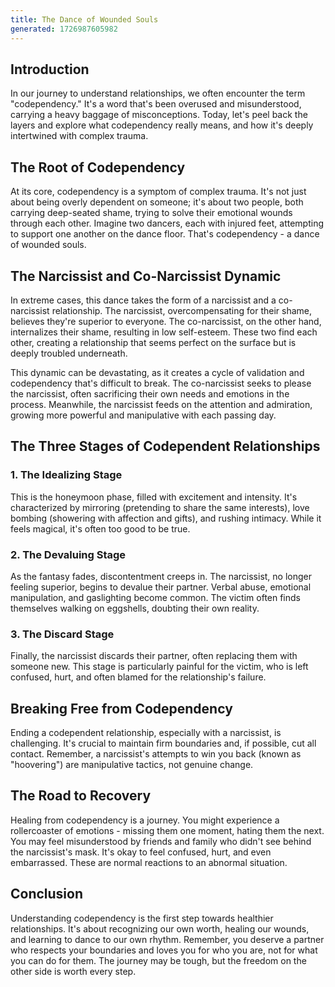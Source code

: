 ```yaml
---
title: The Dance of Wounded Souls
generated: 1726987605982
---
```


## Introduction

In our journey to understand relationships, we often encounter the term "codependency." It's a word that's been overused and misunderstood, carrying a heavy baggage of misconceptions. Today, let's peel back the layers and explore what codependency really means, and how it's deeply intertwined with complex trauma.

## The Root of Codependency

At its core, codependency is a symptom of complex trauma. It's not just about being overly dependent on someone; it's about two people, both carrying deep-seated shame, trying to solve their emotional wounds through each other. Imagine two dancers, each with injured feet, attempting to support one another on the dance floor. That's codependency - a dance of wounded souls.

## The Narcissist and Co-Narcissist Dynamic

In extreme cases, this dance takes the form of a narcissist and a co-narcissist relationship. The narcissist, overcompensating for their shame, believes they're superior to everyone. The co-narcissist, on the other hand, internalizes their shame, resulting in low self-esteem. These two find each other, creating a relationship that seems perfect on the surface but is deeply troubled underneath.

This dynamic can be devastating, as it creates a cycle of validation and codependency that's difficult to break. The co-narcissist seeks to please the narcissist, often sacrificing their own needs and emotions in the process. Meanwhile, the narcissist feeds on the attention and admiration, growing more powerful and manipulative with each passing day.

## The Three Stages of Codependent Relationships

### 1. The Idealizing Stage

This is the honeymoon phase, filled with excitement and intensity. It's characterized by mirroring (pretending to share the same interests), love bombing (showering with affection and gifts), and rushing intimacy. While it feels magical, it's often too good to be true.

### 2. The Devaluing Stage

As the fantasy fades, discontentment creeps in. The narcissist, no longer feeling superior, begins to devalue their partner. Verbal abuse, emotional manipulation, and gaslighting become common. The victim often finds themselves walking on eggshells, doubting their own reality.

### 3. The Discard Stage

Finally, the narcissist discards their partner, often replacing them with someone new. This stage is particularly painful for the victim, who is left confused, hurt, and often blamed for the relationship's failure.

## Breaking Free from Codependency

Ending a codependent relationship, especially with a narcissist, is challenging. It's crucial to maintain firm boundaries and, if possible, cut all contact. Remember, a narcissist's attempts to win you back (known as "hoovering") are manipulative tactics, not genuine change.

## The Road to Recovery

Healing from codependency is a journey. You might experience a rollercoaster of emotions - missing them one moment, hating them the next. You may feel misunderstood by friends and family who didn't see behind the narcissist's mask. It's okay to feel confused, hurt, and even embarrassed. These are normal reactions to an abnormal situation.

## Conclusion

Understanding codependency is the first step towards healthier relationships. It's about recognizing our own worth, healing our wounds, and learning to dance to our own rhythm. Remember, you deserve a partner who respects your boundaries and loves you for who you are, not for what you can do for them. The journey may be tough, but the freedom on the other side is worth every step.
